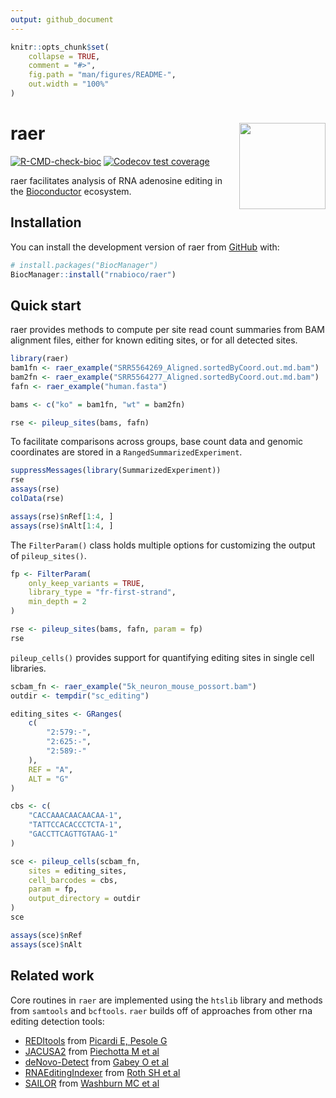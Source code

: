 ```yaml
---
output: github_document
---
```


<!-- README.md is generated from README.Rmd. Please edit that file -->

```r
knitr::opts_chunk$set(
    collapse = TRUE,
    comment = "#>",
    fig.path = "man/figures/README-",
    out.width = "100%"
)
```

# raer <a href="https://rnabioco.github.io/raer"><img src="man/figures/logo.png" align="right" height="138" /></a>

<!-- badges: start -->
[![R-CMD-check-bioc](https://github.com/rnabioco/raer/actions/workflows/check-bioc.yml/badge.svg)](https://github.com/rnabioco/raer/actions/workflows/check-bioc.yml)
[![Codecov test coverage](https://codecov.io/gh/rnabioco/raer/branch/main/graph/badge.svg)](https://app.codecov.io/gh/rnabioco/raer?branch=main)
<!-- badges: end -->

raer facilitates analysis of RNA adenosine editing in the
[Bioconductor](https://bioconductor.org/) ecosystem.

## Installation

You can install the development version of raer from [GitHub](https://github.com/rnabioco/raer) with:

``` r
# install.packages("BiocManager")
BiocManager::install("rnabioco/raer")
```

## Quick start

raer provides methods to compute per site read count summaries from BAM
alignment files, either for known editing sites, or for all detected sites.

```r
library(raer)
bam1fn <- raer_example("SRR5564269_Aligned.sortedByCoord.out.md.bam")
bam2fn <- raer_example("SRR5564277_Aligned.sortedByCoord.out.md.bam")
fafn <- raer_example("human.fasta")

bams <- c("ko" = bam1fn, "wt" = bam2fn)

rse <- pileup_sites(bams, fafn)
```


To facilitate comparisons across groups, base count data and genomic coordinates 
are stored in a  `RangedSummarizedExperiment`. 

```r
suppressMessages(library(SummarizedExperiment))
rse
assays(rse)
colData(rse)
```

```r
assays(rse)$nRef[1:4, ]
assays(rse)$nAlt[1:4, ]
```


The `FilterParam()` class holds multiple options for customizing the output of `pileup_sites()`.

```r
fp <- FilterParam(
    only_keep_variants = TRUE,
    library_type = "fr-first-strand",
    min_depth = 2
)

rse <- pileup_sites(bams, fafn, param = fp)
rse
```

`pileup_cells()` provides support for quantifying editing sites in single cell libraries.

```r
scbam_fn <- raer_example("5k_neuron_mouse_possort.bam")
outdir <- tempdir("sc_editing")

editing_sites <- GRanges(
    c(
        "2:579:-",
        "2:625:-",
        "2:589:-"
    ),
    REF = "A",
    ALT = "G"
)

cbs <- c(
    "CACCAAACAACAACAA-1",
    "TATTCCACACCCTCTA-1",
    "GACCTTCAGTTGTAAG-1"
)

sce <- pileup_cells(scbam_fn,
    sites = editing_sites,
    cell_barcodes = cbs,
    param = fp,
    output_directory = outdir
)
sce
```

```r
assays(sce)$nRef
assays(sce)$nAlt
```

## Related work

Core routines in `raer` are implemented using the `htslib` library and methods from `samtools` and `bcftools`. `raer` builds off of approaches from other rna editing detection tools:  

 - [REDItools](https://github.com/BioinfoUNIBA/REDItools) from [Picardi E, Pesole G](https://doi.org/10.1093/bioinformatics/btt287)   
 - [JACUSA2](https://github.com/dieterich-lab/JACUSA2)  from [Piechotta M et al ](https://doi.org/10.1186/s12859-016-1432-8)    
 - [deNovo-Detect](https://github.com/a2iEditing/deNovo-Detect) from [Gabey O et al ](https://doi.org/10.1038/s41467-022-28841-4)   
 - [RNAEditingIndexer](https://github.com/a2iEditing/RNAEditingIndexer) from [Roth SH et al](https://doi.org/10.1038/s41592-019-0610-9)  
- [SAILOR](https://github.com/YeoLab/sailor) from [Washburn MC et al](https://10.1016/j.celrep.2014.01.011)  

